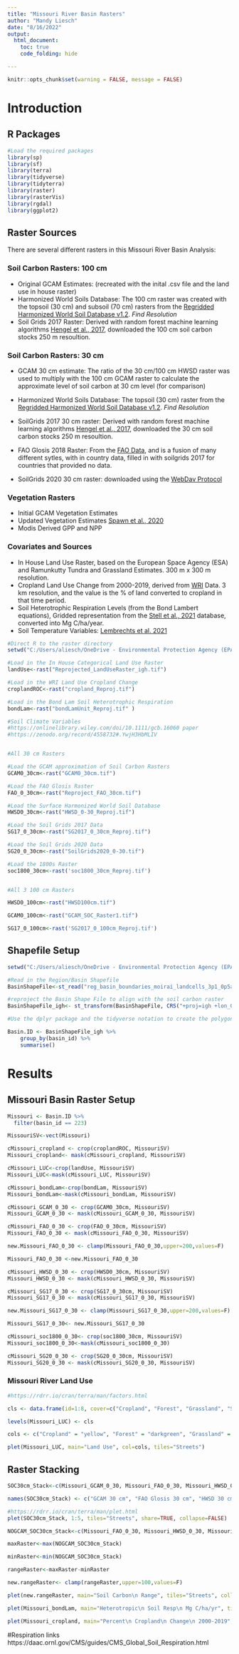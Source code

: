 ---
title: "Missouri River Basin Rasters"
author: "Mandy Liesch"
date: "8/16/2022"
output:
  html_document:
    toc: true
    code_folding: hide

---

```{r setup, include=FALSE}
knitr::opts_chunk$set(warning = FALSE, message = FALSE)
```

# Introduction

## R Packages

```{r}
#Load the required packages
library(sp)
library(sf)
library(terra)
library(tidyverse)
library(tidyterra)
library(raster)
library(rasterVis)
library(rgdal)
library(ggplot2)
```

## Raster Sources

There are several different rasters in this Missouri River Basin Analysis: 

### Soil Carbon Rasters: 100 cm

- Original GCAM Estimates:  (recreated with the inital .csv file and the land use in house raster)  
- Harmonized World Soils Database: The 100 cm raster was created with the topsoil (30 cm) and subsoil (70 cm) rasters from the [Regridded Harmonized World Soil Database v1.2](https://daac.ornl.gov/SOILS/guides/HWSD.html). *Find Resolution*   
- Soil Grids 2017 Raster: Derived with random forest machine learning algorithms [Hengel et al., 2017](https://journals.plos.org/plosone/article?id=10.1371/journal.pone.0169748), downloaded the 100 cm soil carbon stocks 250 m resoultion.   

### Soil Carbon Rasters: 30 cm

- GCAM 30 cm estimate: The ratio of the 30 cm/100 cm HWSD raster was used to multiply with the 100 cm GCAM raster to calculate the approximate level of soil carbon at 30 cm level (for comparison)  

- Harmonized World Soils Database: The topsoil (30 cm) raster from the [Regridded Harmonized World Soil Database v1.2](https://daac.ornl.gov/SOILS/guides/HWSD.html). *Find Resolution*    
- SoilGrids 2017 30 cm raster: Derived with random forest machine learning algorithms [Hengel et al., 2017](https://journals.plos.org/plosone/article?id=10.1371/journal.pone.0169748), downloaded the 30 cm soil carbon stocks 250 m resoultion.   
- FAO Glosis 2018 Raster: From the [FAO Data](https://www.fao.org/soils-portal/data-hub/soil-maps-and-databases/global-soil-organic-carbon-map-gsocmap/en/), and is a fusion of many different sytles, with in country data, filled in with soilgrids 2017 for countries that provided no data.  
- SoilGrids 2020 30 cm raster: downloaded using the [WebDav Protocol](https://www.isric.org/explore/soilgrids/soilgrids-access)  

### Vegetation Rasters

- Initial GCAM Vegetation Estimates
- Updated Vegetation Estimates [Spawn et al., 2020]()
- Modis Derived GPP and NPP


### Covariates and Sources

- In House Land Use Raster, based on the European Space Agency (ESA) and Ramunkutty Tundra and Grassland Estimates. 300 m x 300 m resolution.   
- Cropland Land Use Change from 2000-2019, derived from [WRI]() Data. 3 km resolution, and the value is the % of land converted to cropland in that time period.  
- Soil Heterotrophic Respiration Levels (from the Bond Lambert equations), Gridded representation from the [Stell et al., 2021](https://daac.ornl.gov/cgi-bin/dsviewer.pl?ds_id=1928) database, converted into Mg C/ha/year.  
- Soil Temperature Variables: [Lembrechts et al. 2021](https://zenodo.org/record/4558732#.YwjH3HbMLIV)  


```{r}
#Direct R to the raster directory
setwd("C:/Users/aliesch/OneDrive - Environmental Protection Agency (EPA)/Desktop/Intermediate Rasters")

#Load in the In House Categorical Land Use Raster
landUse<-rast("Reprojected_LandUseRaster_igh.tif")

#Load in the WRI Land Use Cropland Change
croplandROC<-rast("cropland_Reproj.tif")

#Load in the Bond Lam Soil Heterotrophic Respiration
bondLam<-rast("bondLamUnit_Reproj.tif" )

#Soil Climate Variables
#https://onlinelibrary.wiley.com/doi/10.1111/gcb.16060 paper
#https://zenodo.org/record/4558732#.YwjH3HbMLIV


#All 30 cm Rasters

#Load the GCAM approximation of Soil Carbon Rasters
GCAM0_30cm<-rast("GCAM0_30cm.tif")

#Load the FAO Glosis Raster
FAO_0_30cm<-rast("Reproject_FAO_30cm.tif")

#Load the Surface Harmonized World Soil Database
HWSD0_30cm<-rast("HWSD_0-30_Reproj.tif")

#Load the Soil Grids 2017 Data
SG17_0_30cm<-rast("SG2017_0_30cm_Reproj.tif")

#Load the Soil Grids 2020 Data
SG20_0_30cm<-rast("SoilGrids2020_0-30.tif")

#Load the 1800s Raster
soc1800_30cm<-rast('soc1800_30cm_Reproj.tif')


#All 3 100 cm Rasters

HWSD0_100cm<-rast("HWSD100cm.tif")

GCAM0_100cm<-rast("GCAM_SOC_Raster1.tif")

SG17_0_100cm<-rast('SG2017_0_100cm_Reproj.tif')
```

## Shapefile Setup
```{r, results=FALSE}
setwd("C:/Users/aliesch/OneDrive - Environmental Protection Agency (EPA)/Desktop/Boundaries")

#Read in the Region/Basin Shapefile
BasinShapeFile<-st_read("reg_basin_boundaries_moirai_landcells_3p1_0p5arcmin.shp") 

#reproject the Basin Shape File to align with the soil carbon raster
BasinShapeFile_igh<- st_transform(BasinShapeFile, CRS("+proj=igh +lon_0=0 +x_0=0 +y_0=0 +datum=WGS84 +units=m +no_defs"))

#Use the dplyr package and the tidyverse notation to create the polygons to dissolve into. 

Basin.ID <- BasinShapeFile_igh %>% 
    group_by(basin_id) %>% 
    summarise() 

```

# Results

## Missouri Basin Raster Setup
```{r}
Missouri <- Basin.ID %>%
  filter(basin_id == 223)

MissouriSV<-vect(Missouri)

cMissouri_cropland <- crop(croplandROC, MissouriSV)
Missouri_cropland<- mask(cMissouri_cropland, MissouriSV)

cMissouri_LUC<-crop(landUse, MissouriSV)
Missouri_LUC<-mask(cMissouri_LUC, MissouriSV)

cMissouri_bondLam<-crop(bondLam, MissouriSV)
Missouri_bondLam<-mask(cMissouri_bondLam, MissouriSV)

cMissouri_GCAM_0_30 <- crop(GCAM0_30cm, MissouriSV)
Missouri_GCAM_0_30 <- mask(cMissouri_GCAM_0_30, MissouriSV)

cMissouri_FAO_0_30 <- crop(FAO_0_30cm, MissouriSV)
Missouri_FAO_0_30 <- mask(cMissouri_FAO_0_30, MissouriSV)

new.Missouri_FAO_0_30 <- clamp(Missouri_FAO_0_30,upper=200,values=F)

Missouri_FAO_0_30 <-new.Missouri_FAO_0_30 

cMissouri_HWSD_0_30 <- crop(HWSD0_30cm, MissouriSV)
Missouri_HWSD_0_30 <- mask(cMissouri_HWSD_0_30, MissouriSV)

cMissouri_SG17_0_30 <- crop(SG17_0_30cm, MissouriSV)
Missouri_SG17_0_30 <- mask(cMissouri_SG17_0_30, MissouriSV)

new.Missouri_SG17_0_30 <- clamp(Missouri_SG17_0_30,upper=200,values=F)

Missouri_SG17_0_30<- new.Missouri_SG17_0_30 

cMissouri_soc1800_0_30<- crop(soc1800_30cm, MissouriSV)
Missouri_soc1800_0_30<-mask(cMissouri_soc1800_0_30)

cMissouri_SG20_0_30 <- crop(SG20_0_30cm, MissouriSV)
Missouri_SG20_0_30 <- mask(cMissouri_SG20_0_30, MissouriSV)
```

### Missouri River Land Use

```{r}
#https://rdrr.io/cran/terra/man/factors.html

cls <- data.frame(id=1:8, cover=c("Cropland", "Forest", "Grassland", "Shrubland", "Urban", "Rock/Ice/Desert",  "Tundra", "Pasture"))

levels(Missouri_LUC) <- cls

cols <- c("Cropland" = "yellow", "Forest" = "darkgreen", "Grassland" = "green", "Shrubland" = "orange", "Urban"='red', "Rock/Ice/Desert"='grey', "Tundra"='white', "Pasture"='lightgreen')

plet(Missouri_LUC, main="Land Use", col=cols, tiles="Streets")

```

## Raster Stacking
```{r}
SOC30cm_Stack<-c(Missouri_GCAM_0_30, Missouri_FAO_0_30, Missouri_HWSD_0_30, Missouri_SG17_0_30, Missouri_SG20_0_30, Missouri_soc1800_0_30)

names(SOC30cm_Stack) <- c("GCAM 30 cm", "FAO Glosis 30 cm", "HWSD 30 cm", "SoilGrids 2017 30 cm", "SoilGrids 2020 30 cm", "Intial 1800 Soil Carbon 30 cm")

#https://rdrr.io/cran/terra/man/plet.html
plet(SOC30cm_Stack, 1:5, tiles="Streets", share=TRUE, collapse=FALSE) |> lines(MissouriSV, lwd=2)

NOGCAM_SOC30cm_Stack<-c(Missouri_FAO_0_30, Missouri_HWSD_0_30, Missouri_SG17_0_30, Missouri_SG20_0_30)

maxRaster<-max(NOGCAM_SOC30cm_Stack)

minRaster<-min(NOGCAM_SOC30cm_Stack)

rangeRaster<-maxRaster-minRaster

new.rangeRaster<- clamp(rangeRaster,upper=100,values=F)

plet(new.rangeRaster, main="Soil Carbon\n Range", tiles="Streets", collapse=FALSE) |> lines(MissouriSV, lwd=2)

plet(Missouri_bondLam, main="Heterotropic\n Soil Resp\n Mg C/ha/yr", tiles="Streets")

plet(Missouri_cropland, main="Percent\n Cropland\n Change\n 2000-2019", col="viridis", tiles="Streets")

```


#Respiration links https://daac.ornl.gov/CMS/guides/CMS_Global_Soil_Respiration.html

